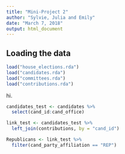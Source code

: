 ```yaml
---
title: "Mini-Project 2"
author: "Sylvie, Julia and Emily"
date: "March 7, 2018"
output: html_document
---
```



## Loading the data

```r
load("house_elections.rda")
load("candidates.rda")
load("committees.rda")
load("contributions.rda")
```
 
 hi.

```r
candidates_test <- candidates %>%
  select(cand_id:cand_office)

link_test <- candidates_test %>%
  left_join(contributions, by = "cand_id")

Republicans <- link_test %>%
  filter(cand_party_affiliation == "REP")
```


